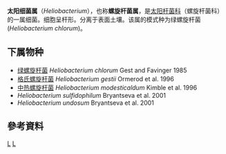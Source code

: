 {{Automatic taxobox
| taxon = Heliobacterium
| authority = Gest and Favinger, 1985
| type_species = ''Heliobacterium chlorum''
| type_species_authority = Gest and Favinger, 1985
}}
'''太阳细菌属'''（''Heliobacterium''），也称'''螺旋杆菌属'''，是[[太阳杆菌科|太阳杆菌科]]（螺旋杆菌科）的一属细菌。细胞呈杆形。分离于表面土壤。该属的模式种为绿螺旋杆菌 (''Heliobacterium chlorum'')。

==下属物种==
* [[绿螺旋杆菌|绿螺旋杆菌]] ''Heliobacterium chlorum'' Gest and Favinger 1985
* [[格氏螺旋杆菌|格氏螺旋杆菌]] ''Heliobacterium gestii'' Ormerod et al. 1996
* [[中热螺旋杆菌|中热螺旋杆菌]] ''Heliobacterium modesticaldum'' Kimble et al. 1996
* ''Heliobacterium sulfidophilum'' Bryantseva et al. 2001
* ''Heliobacterium undosum'' Bryantseva et al. 2001

==參考資料==
{{Reflist}}

{{Taxonbar}}
[[Category:1985年描述的分类群|L]]
[[Category:太阳杆菌科|L]]